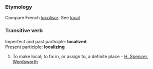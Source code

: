 ===Etymology===
Compare French ''[[localiser]]''. See [[local]]
===Transitive verb===
Imperfect and past participle: '''localized''' <br>
Present participle: '''localizing'''
#To make local; to fix in, or assign to, a definite place - [[H. Spencer]], [[Wordsworth]]